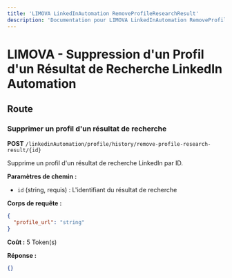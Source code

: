 ```yaml
---
title: 'LIMOVA LinkedInAutomation RemoveProfileResearchResult'
description: 'Documentation pour LIMOVA LinkedInAutomation RemoveProfileResearchResult'
---
```


# LIMOVA - Suppression d'un Profil d'un Résultat de Recherche LinkedIn Automation

## Route

### Supprimer un profil d'un résultat de recherche
**POST** `/linkedinAutomation/profile/history/remove-profile-research-result/{id}`

Supprime un profil d'un résultat de recherche LinkedIn par ID.

**Paramètres de chemin :**
- `id` (string, requis) : L'identifiant du résultat de recherche

**Corps de requête :**
```json
{
  "profile_url": "string"
}
```

**Coût :** 5 Token(s)

**Réponse :**
```json
{}
``` 
